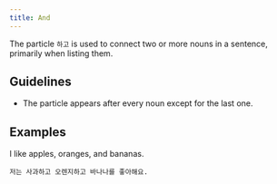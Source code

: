 ```yaml
---
title: And
---
```



<KoreanWord word="하고" />

The particle `하고` is used to connect two or more nouns in a sentence, primarily when listing them.

## Guidelines

- The particle appears after every noun except for the last one.

## Examples

I like apples, oranges, and bananas.

```
저는 사과하고 오렌지하고 바나나를 좋아해요.
```
